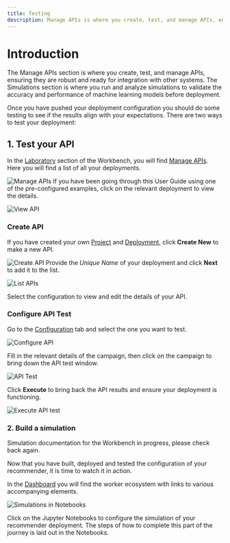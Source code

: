 ```yaml
---
title: Testing
description: Manage APIs is where you create, test, and manage APIs, ensuring they are robust and ready for integration with other systems.  Simulations is where you run and analyze simulations to validate the accuracy and performance of machine learning models before deployment.
---
```


# Introduction 
The Manage APIs section is where you create, test, and manage APIs, ensuring they are robust and ready for integration with other systems. The Simulations section is where you run and analyze simulations to validate the accuracy and performance of machine learning models before deployment.

Once you have pushed your deployment configuration you should do some testing to see if the results align with your expectations. There are two ways to test your deployment:

## 1. Test your API

In the <u>Laboratory</u> section of the Workbench, you will find <u>Manage APIs</u>. Here you will find a list of all your deployments.

![Manage APIs](/images/recommender/7_Testing/0_testing_api.png)
If you have been going through this User Guide using one of the pre-configured examples, click on the relevant deployment to view the details. 

![View API](/images/recommender/7_Testing/1_testing_api_configuration.png)

### Create API
If you have created your own <u>Project</u> and <u>Deployment</u>, click **Create New** to make a new API.

![Create API](/images/recommender/7_Testing/2_testing_api_create.png)
Provide the *Unique Name* of your deployment and click **Next** to add it to the list.

![List APIs](/images/recommender/7_Testing/3_testing_api_list.png)

Select the configuration to view and edit the details of your API. 

### Configure API Test
Go to the <u>Configuration</u> tab and select the one you want to test.

![Configure API](/images/recommender/7_Testing/4_testing_api_edit.png)

Fill in the relevant details of the campaign, then click on the campaign to bring down the API test window.

![API Test](/images/recommender/7_Testing/5_testing_api_test.png)

Click **Execute** to bring back the API results and ensure your deployment is functioning.

![Execute API test](/images/recommender/7_Testing/5_testing_api_test.png)

### 2. Build a simulation
<Callout type="banner" title="Coming soon!">
Simulation documentation for the Workbench in progress, please check back again.
</Callout>

Now that you have built, deployed and tested the configuration of your recommender, it is time to watch it in action.

In the <u>Dashboard</u> you will find the worker ecosystem with links to various accompanying elements. 

![Simulations in Notebooks](/images/recommender/7_Testing/7_testing_dashboard_notebooks.png)

Click on the Jupyter Notebooks to configure the simulation of your recommender deployment. The steps of how to complete this part of the journey is laid out in the Notebooks.